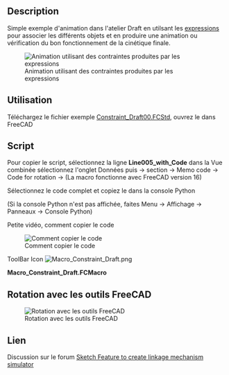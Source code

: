 <languages/>
{{Macro/fr
|Name=Constraint Draft
|Icon=Macro_Constraint_Draft.png
|Description=Crée une simulation en utilisant les [[Expressions/fr|expressions]] qui servent à lier les objets entre eux (La macro fonctionne avec FreeCAD version 16).
|Author=Mario52
|Version=1.0
|Date=2017-04-19
|FCVersion=0.16
|Download=Le fichier exemple [http://forum.freecadweb.org/download/file.php?id=36559 Constraint_Draft00.FCStd]<br />[https://www.freecadweb.org/wiki/images/d/d8/Macro_Constraint_Draft.png Icône pour la barre d'outils]
}}

==Description==

Simple exemple d'animation dans l'atelier Draft en utilsant les [[Expressions/fr|expressions]] pour associer les différents objets et en produire une animation ou vérification du bon fonctionnement de la cinétique finale.

[[File:Constraint Draft00.gif| Animation utilisant des contraintes produites par les expressions]]

{{Caption|Animation use the constraint expression}}

<span id="Uses"></span>
==Utilisation==

Téléchargez le fichier exemple [http://forum.freecadweb.org/download/file.php?id=36559 Constraint_Draft00.FCStd], ouvrez le dans FreeCAD

==Script==

Pour copier le script, sélectionnez la ligne '''Line005_with_Code''' dans la Vue combinée sélectionnez l'onglet Données puis → section → Memo code → Code for rotation → {{KEY| ... }} (La macro fonctionne avec FreeCAD version 16)

Sélectionnez le code complet et copiez le dans la console Python 

(Si la console Python n'est pas affichée, faites Menu → Affichage → Panneaux → Console Python)

Petite vidéo, comment copier le code

[[File:Constraint_Draft_Code01.gif|Comment copier le code]]

ToolBar Icon [[Image:Macro_Constraint_Draft.png]]

'''Macro_Constraint_Draft.FCMacro'''

{{MacroCode|code=

# Copy and pate this snippet in the FreeCAD console Python 
# mario52 19/04/2017

import FreeCADGui
import FreeCAD

#FreeCAD.Console.PrintMessage(str(FreeCAD.Version()) + "\n")
if int(FreeCAD.Version()[1]) == 16:    # Version de FreeCAD
    try:
        for i in range(0,360,5):
            App.getDocument("Constraint_Draft00").Circle.Placement=App.Placement(App.Vector(0,0,0), App.Rotation(i,0,0), App.Vector(0,0,0))
            FreeCADGui.updateGui()
            FreeCAD.ActiveDocument.recompute()
    except Exception:
        FreeCAD.Console.PrintMessage("You must download the Constraint_Draft00.FCStd file for run this macro" + "\n")
        import webbrowser 
        webbrowser.open("http://forum.freecadweb.org/download/file.php?id=36559")

else:
    FreeCAD.Console.PrintError("This macro run with the FreeCAD.Version 16 " + "\n")

}}


<span id="Rotation_with_FreeCAD_tools"></span>
==Rotation avec les outils FreeCAD==

[[File:Constraint Draft01.gif|Rotation avec les outils FreeCAD]]

<span id="Link"></span>
==Lien==

Discussion sur le forum [https://www.forum.freecadweb.org/viewtopic.php?f=22&t=21778&sid=28247565010ecdef0aa4f5c69e58f672 Sketch Feature to create linkage mechanism simulator]